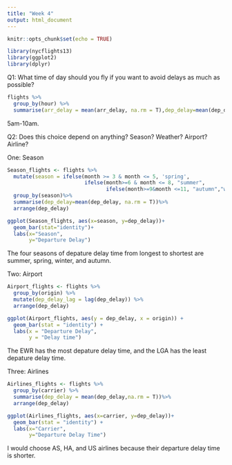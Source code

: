 ```yaml
---
title: "Week 4"
output: html_document
---
```


```r
knitr::opts_chunk$set(echo = TRUE)
```

```r
library(nycflights13)
library(ggplot2)
library(dplyr)
```

Q1: What time of day should you fly if you want to avoid delays as much as possible?
```r
flights %>%
  group_by(hour) %>%
  summarise(arr_delay = mean(arr_delay, na.rm = T),dep_delay=mean(dep_delay, na.rm = T)) 
```
5am-10am.

Q2: Does this choice depend on anything? Season? Weather? Airport? Airline?

One: Season
```r
Season_flights <- flights %>%
  mutate(season = ifelse(month >= 3 & month <= 5, 'spring', 
                         ifelse(month>=6 & month <= 8, "summer",
                                ifelse(month>=9&month <=11, "autumn","winter"))))%>%
  group_by(season)%>%
  summarise(dep_delay=mean(dep_delay, na.rm = T))%>%
  arrange(dep_delay)

ggplot(Season_flights, aes(x=season, y=dep_delay))+
  geom_bar(stat="identity")+
  labs(x="Season",
       y="Departure Delay")
```

The four seasons of depature delay time from longest to shortest are summer, spring, winter, and autumn.

Two: Airport
```r
Airport_flights <- flights %>%
  group_by(origin) %>%
  mutate(dep_delay_lag = lag(dep_delay)) %>%
  arrange(dep_delay) 

ggplot(Airport_flights, aes(y = dep_delay, x = origin)) +
  geom_bar(stat = "identity") +
  labs(x = "Departure Delay",
       y = "Delay time")
```
The EWR has the most depature delay time, and the LGA has the least depature delay time.

Three: Airlines
```r
Airlines_flights <- flights %>%
  group_by(carrier) %>%
  summarise(dep_delay = mean(dep_delay,na.rm = T))%>%
  arrange(dep_delay)

ggplot(Airlines_flights, aes(x=carrier, y=dep_delay))+
  geom_bar(stat = "identity") +
  labs(x="Carrier",
       y="Departure Delay Time")
```

I would choose AS, HA, and US airlines because their departure delay time is shorter.

